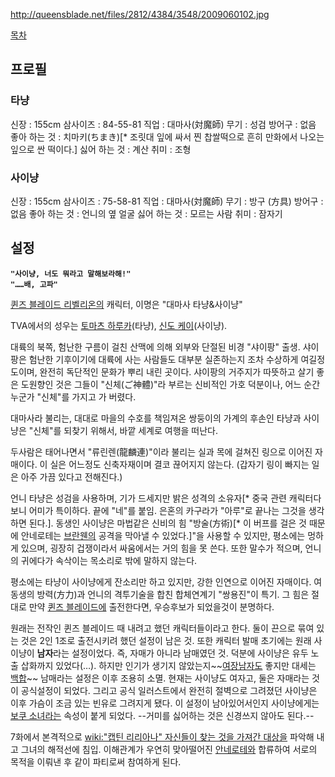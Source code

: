 http://queensblade.net/files/2812/4384/3548/2009060102.jpg

[[목차]]
== 프로필 ==
=== 타냥 ===
신장 : 155cm
삼사이즈 : 84-55-81
직업 : 대마사(対魔師)
무기 : 성검
방어구 : 없음
좋아 하는 것 : 치마키(ちまき)[* 조릿대 잎에 싸서 찐 찹쌀떡으로 흔히 만화에서 나오는 잎으로 싼 떡이다.]
싫어 하는 것 : 계산
취미 : 조형

=== 사이냥 ===
신장 : 155cm
삼사이즈 : 75-58-81
직업 : 대마사(対魔師)
무기 : 방구 (方具)
방어구 : 없음
좋아 하는 것 : 언니의 옆 얼굴
싫어 하는 것 : 모르는 사람
취미 : 잠자기

== 설정 == 
 '''"사이냥, 너도 뭐라고 말해보라해!"'''
 '''"……배, 고파"'''

[[퀸즈 블레이드 리벨리온]]의 캐릭터, 이명은 "대마사 타냥&사이냥"

TVA에서의 성우는 [[토마츠 하루카]](타냥), [[신도 케이]](사이냥).

대륙의 북쪽, 험난한 구름이 걸친 산맥에 의해 외부와 단절된 비경 "샤이팡" 출생. 샤이팡은 험난한 기후이기에 대륙에 사는 사람들도 대부분 실존하는지 조차 수상하게 여길정도이며, 완전히 독단적인 문화가 뿌리 내린 곳이다. 샤이팡의 거주지가 따뜻하고 살기 좋은 도원향인 것은 그들이 "신체(ご神體)"라 부르는 신비적인 가호 덕분이나, 어느 순간 누군가 "신체"를 가지고 가 버렸다.

대마사라 불리는, 대대로 마을의 수호를 책임져온 쌍둥이의 가계의 후손인 타냥과 사이냥은 "신체"를 되찾기 위해서, 바깥 세계로 여행을 떠난다.

두사람은 태어나면서 "류린렌(龍麟連)"이라 불리는 실과 목에 걸쳐진 링으로 이어진 자매이다. 이 실은 어느정도 신축자재이며 결코 끊어지지 않는다. (갑자기 링이 빠지는 일은 아주 가끔 있다고 전해진다.)

언니 타냥은 성검을 사용하며, 기가 드세지만 밝은 성격의 소유자[* 중국 관련 캐릭터다보니 어미가 특이하다. 끝에 "네"를 붙임. 은혼의 카구라가 "아루"로 끝나는 그것을 생각하면 된다.]. 동생인 사이냥은 마법같은 신비의 힘 "방술(方術)[* 이 버프를 걸은 것 때문에 안네로테는 [[브란웬]]의 공격을 막아낼 수 있었다.]"을 사용할 수 있지만, 평소에는 멍하게 있으며, 굉장히 겁쟁이라서 싸움에서는 거의 힘을 못 쓴다. 또한 말수가 적으며, 언니의 귀에다가 속삭이는 목소리로 밖에 말하지 않는다.

평소에는 타냥이 사이냥에게 잔소리만 하고 있지만, 강한 인연으로 이어진 자매이다. 여동생의 방력(方力)과 언니의 격투기술을 합친 합체연계기 "쌍용진"이 특기. 그 힘은 절대로 만약 [[퀸즈 블레이드]]에 출전한다면, 우승후보가 되었을것이 분명하다.

원래는 전작인 퀸즈 블레이드 때 내려고 했던 캐릭터들이라고 한다. 둘이 끈으로 묶여 있는 것은 2인 1조로 출전시키려 했던 설정이 남은 것.
또한 캐릭터 발매 초기에는 원래 사이냥이 '''남자'''라는 설정이었다. 즉, 자매가 아니라 남매였던 것. 덕분에 사이냥은 유두 노출 삽화까지 있었다(…). 하지만 인기가 생기지 않았는지~~[[여장남자]]도 좋지만 대세는 [[백합]]~~ 남매라는 설정은 이후 조용히 소멸. 현재는 사이냥도 여자고, 둘은 자매라는 것이 공식설정이 되었다. 그리고 공식 일러스트에서 완전히 절벽으로 그려졌던 사이냥은 이후 가슴이 조금 있는 빈유로 그려지게 됐다. 이 설정이 남아있어서인지 사이냥에게는 [[보쿠 소녀]]라는 속성이 붙게 되었다. --거미를 싫어하는 것은 신경쓰지 않아도 된다.--

7화에서 본격적으로 [[wiki:"캡틴 리리아나" 자신들이 찾는 것을 가져간 대상]]을 파악해 내고 그녀의 해적선에 침입. 이해관계가 우연히 맞아떨어진 [[안네로테]]와 합류하여 서로의 목적을 이뤄낸 후 같이 파티로써 참여하게 된다.
